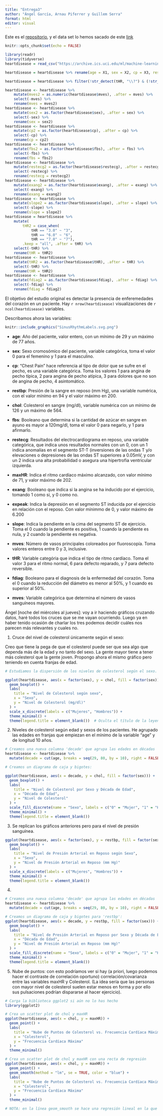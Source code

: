 ```yaml
---
title: "Entrega3"
author: "Ángel García, Arnau Piferrer y Guillem Serra"
format: html
editor: visual
---
```


<!-- Aixo per fer es beamer https://bookdown.org/yihui/rmarkdown/beamer-presentation.html -->

<!-- data set original https://archive.ics.uci.edu/dataset/45/heart+disease -->

Este es el [repositorio](https://github.com/GSMir/Entrega3), y el data set lo hemos sacado de este [link](https://archive.ics.uci.edu/dataset/45/heart+disease)

```r
knitr::opts_chunk$set(echo = FALSE)
```

```r
library(readr)
library(tidyverse)
heartdisease = read_csv("https://archive.ics.uci.edu/ml/machine-learning-databases/heart-disease/processed.cleveland.data", col_names = FALSE, show_col_types = FALSE)
```

```r
heartdisease = heartdisease %>% rename(age = X1, sex = X2, cp = X3, restbp = X4, chol = X5, fbs = X6, restecg = X7, maxHR = X8, exang = X9, expeak = X10, slope = X11, mves = X12, tHR = X13, fdiag = X14)

heartdisease = heartdisease %>% filter(!str_detect(tHR, "\\?") & (!str_detect(mves, "\\?")))
```

```r
heartdisease <- heartdisease %>%
    mutate(mves2 = as.numeric(heartdisease$mves), .after = mves) %>%
    select(-mves) %>%
    rename(mves = mves2)
heartdisease <- heartdisease %>%
    mutate(sex2 = as.factor(heartdisease$sex), .after = sex) %>%
    select(-sex) %>%
    rename(sex = sex2)
heartdisease <- heartdisease %>%
    mutate(cp2 = as.factor(heartdisease$cp), .after = cp) %>%
    select(-cp) %>%
    rename(cp = cp2)
heartdisease <- heartdisease %>%
    mutate(fbs2 = as.factor(heartdisease$fbs), .after = fbs) %>%
    select(-fbs) %>%
    rename(fbs = fbs2)
heartdisease <- heartdisease %>%
    mutate(restecg2 = as.factor(heartdisease$restecg), .after = restecg) %>%
    select(-restecg) %>%
    rename(restecg = restecg2)
heartdisease <- heartdisease %>%
    mutate(exang2 = as.factor(heartdisease$exang), .after = exang) %>%
    select(-exang) %>%
    rename(exang = exang2)
heartdisease <- heartdisease %>%
    mutate(slope2 = as.factor(heartdisease$slope), .after = slope) %>%
    select(-slope) %>%
    rename(slope = slope2)
heartdisease = heartdisease %>% 
    mutate(
        tHR2 = case_when(
            tHR == "3.0" ~ "3",
            tHR == "6.0" ~ "6",
            tHR == "7.0" ~ "7"),
        .keep = "all", .after = tHR) %>%
    select(-tHR) %>%
    rename(tHR = tHR2)
heartdisease <- heartdisease %>%
    mutate(tHR2 = as.factor(heartdisease$tHR), .after = tHR) %>%
    select(-tHR) %>%
    rename(tHR = tHR2)
heartdisease <- heartdisease %>%
    mutate(fdiag2 = as.factor(heartdisease$fdiag), .after = fdiag) %>%
    select(-fdiag) %>%
    rename(fdiag = fdiag2)
```

El objetivo del estudio original es detectar la presencia de enferemedades del corazón en un paciente. Hay `r nrow(heartdisease)` visualizaciones de `r ncol(heartdisease)` variables.

<!-- Cambiar nom de algunes de ses vairiables, perque tenguin mes sentit -->

Describamos ahora las variables:

<!-- Gráfico de los electrocardiogramas -->

```r
knitr::include_graphics("SinusRhythmLabels.svg.png")
```

-   **age**: Año del paciente, valor entero, con un mínimo de 29 y un máximo de 77 años.

-   **sex**: Sexo cromosómico del paciente, variable categórica, toma el valor 0 para el femenino y 1 para el masculino.

-   **cp**: "Chest Pain" hace referencia al tipo de dolor que se sufre en el pecho, es una variable categórica. Toma los valores 1 para angina de pecho típica, 2 para angina de pecho atípica, 3 para dolores que no son de angina de pecho, 4 asintomático.

-   **restbp**: Presión de la sangre en reposo (mm Hg), una variable numérica, con el valor mínimo en 94 y el valor máximo en 200.

-   **chol**: Colesterol en sangre (mg/dl), variable numérica con un mínimo de 126 y un máximo de 564.

-   **fbs**: Booleano que determina si la cantidad de azúcar en sangre en ayuno es mayor a 120mg/dl, toma el valor 0 para negarlo, y 1 para afirmarlo.

-   **restecg**: Resultados del electrocardiograma en reposo, una variable categórica, que indica unos resultados normales con un 0, con un 1 indica anomalías en el segmento ST-T (inversiones de las ondas T y/o elevaciones o depresiones de las ondas ST superiores a 0.05mV, y con un 2 indica una alta probabilidad o asegura una hipertrofia ventricular izquierda.

-   **maxHR**: Indica el ritmo cardíaco máximo alcanzado, con valor mínimo de 71, y valor máximo de 202.

-   **exang**: Booleano que indica si la angina se ha inducido por el ejercicio, tomando 1 como si, y 0 como no.

-   **expeak**: Indica la depresión en el segmento ST inducida por el ejercicio en relación con el reposo. Con valor mínimmo de 0, y valor máximo de 6.200

-   **slope**: Indica la pendiente en la cima del segmento ST de ejercicio. Toma el 0 cuando la pendiente es positiva, 1 cuando la pendiente es nula, y 2 cuando la pendiente es negativa.

-   **mves**: Número de vasos principales coloreados por fluoroscopía. Toma valores enteros entre 0 y 3, inclusive.

-   **tHR**: Variable categória que indica el tipo de ritmo cardíaco. Toma el valor 3 para el ritmo normal, 6 para defecto reparado, y 7 para defecto reversible.

-   **fdiag**: Booleano para el diagnosis de la enfermedad del corazón. Toma el 0 cuando la reducción del diámetro es menor al 50%, y 1 cuando es superior al 50%.

-   **mves**: Variable categórica que determina el número de vasos sanguíneos mayores.

```{=html}
<!--- COMENTARIOS:

Se deixa sa pregunta per es resultats que es treguin des treball, i la formulam després.

1) fdiag és correcte?
2) augmenten amb es anys?
3) diferencies de sexe?
si en general hi ha mateixes mesures de sa majoria de variables per sexe, o algunes més elevades etc.? 

--->
```


Ángel [noche del miércoles al jueves]: voy a ir haciendo gráficos cruzando datos, haré todos los cruces que se me vayan ocurriendo. Luego ya en haber tenido ocasión de charlar los tres podemos decidir cuáles nos parecen más relevantes y cuales no.


1) Cruce del nivel de colesterol únicamente según el sexo:

Creo que tiene la pega de que el colesterol puede ser que sea algo que dependa más de la edad y no tanto del sexo. La gente mayor tiene a tener más colesterol que la gente joven. Propongo ahora el mismo gráfico pero teniendo en cuenta franjas de edad.

```r
# Estudiamos la dispersión de los niveles de colesterol según el sexo.

ggplot(heartdisease, aes(x = factor(sex), y = chol, fill = factor(sex))) +
  geom_boxplot() +
  labs(
    title = "Nivel de Colesterol según sexo",
    x = "Sexo",
    y = "Nivel de Colesterol (mg/dl)"
  ) +
  scale_x_discrete(labels = c("Mujeres", "Hombres")) +
  theme_minimal() +
  theme(legend.title = element_blank())  # Oculta el título de la leyenda

```

2) Niveles de colesterol según edad y sexos de los pacientes. He agrupado las edades en franjas que empiezan en el mínimo de la variable "age" y de longitud 10 años.

```r
# Creamos una nueva columna 'decade' que agrupa las edades en décadas
heartdisease <- heartdisease %>%
  mutate(decade = cut(age, breaks = seq(29, 80, by = 10), right = FALSE))

# Creamos un diagrama de caja y bigotes:

ggplot(heartdisease, aes(x = decade, y = chol, fill = factor(sex))) +
  geom_boxplot() +
  labs(
    title = "Nivel de Colesterol por Sexo y Década de Edad",
    x = "Década de Edad",
    y = "Nivel de Colesterol"
  ) +
  scale_fill_discrete(name = "Sexo", labels = c("0" = "Mujer", "1" = "Hombre")) +
  theme_minimal() +
  theme(legend.title = element_blank())

```

3) Se replican los gráficos anteriores pero para el nivel de presión sanguínea. 

```r
ggplot(heartdisease, aes(x = factor(sex), y = restbp, fill = factor(sex))) +
  geom_boxplot() +
  labs(
    title = "Nivel de Presión Arterial en Reposo según Sexo",
    x = "Sexo",
    y = "Nivel de Presión Arterial en Reposo (mm Hg)"
  ) +
  scale_x_discrete(labels = c("Mujeres", "Hombres")) +
  theme_minimal() +
  theme(legend.title = element_blank())

```



4)


```r
# Creamos una nueva columna 'decade' que agrupa las edades en décadas
heartdisease <- heartdisease %>%
  mutate(decade = cut(age, breaks = seq(29, 80, by = 10), right = FALSE))

# Creamos un diagrama de caja y bigotes para 'restbp':
ggplot(heartdisease, aes(x = decade, y = restbp, fill = factor(sex))) +
  geom_boxplot() +
  labs(
    title = "Nivel de Presión Arterial en Reposo por Sexo y Década de Edad",
    x = "Década de Edad",
    y = "Nivel de Presión Arterial en Reposo (mm Hg)"
  ) +
  scale_fill_discrete(name = "Sexo", labels = c("0" = "Mujer", "1" = "Hombre")) +
  theme_minimal() +
  theme(legend.title = element_blank())

```


5) Nube de puntos: con esto podríamos ver si hay (a priori, luego podemos hacer el contraste de correlación oportuno) correlación/covarianza entre las variables maxHR y Colesterol. (La idea sería que las personas con mayor nivel de colesterol suelen estar menos en forma y por ello sus pulsaciones podrían dispararse al hacer ejercicio).

```r
# Carga la biblioteca ggplot2 si aún no lo has hecho
library(ggplot2)

# Crea un scatter plot de chol y maxHR
ggplot(heartdisease, aes(x = chol, y = maxHR)) +
  geom_point() +
  labs(
    title = "Nube de Puntos de Colesterol vs. Frecuencia Cardíaca Máxima",
    x = "Colesterol",
    y = "Frecuencia Cardíaca Máxima"
  ) +
  theme_minimal()

```

```r
# Crea un scatter plot de chol y maxHR con una recta de regresión
ggplot(heartdisease, aes(x = chol, y = maxHR)) +
  geom_point() +
  geom_smooth(method = "lm", se = TRUE, color = "blue") +
  labs(
    title = "Nube de Puntos de Colesterol vs. Frecuencia Cardíaca Máxima con Recta de Regresión",
    x = "Colesterol",
    y = "Frecuencia Cardíaca Máxima"
  ) +
  theme_minimal()

# NOTA: en la línea geom_smooth se hace una regresión lineal en la que se=TRUE o False determina que salga o no la sombra que veis en el gráfico de abajo (indica nivel de confianza... de qué? npi lo podríamos buscar si fuera relevante). No obstante la recta es prácticamente horizontal lo cual no resulta muy interesante
```


